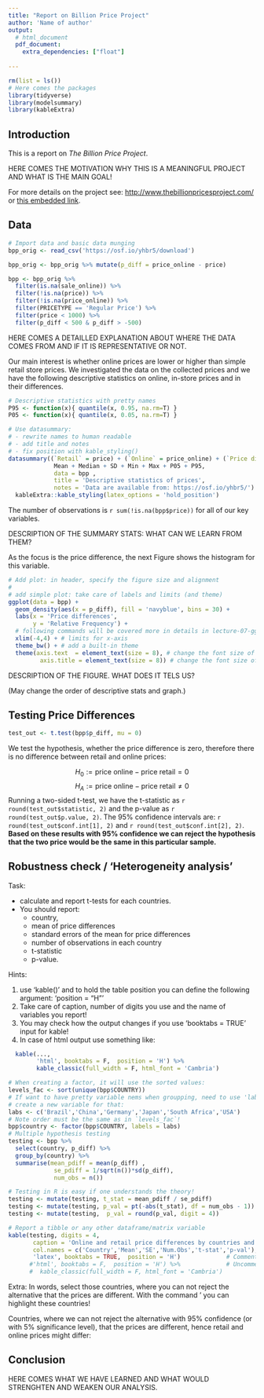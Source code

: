 ```yaml
---
title: "Report on Billion Price Project"
author: 'Name of author'
output: 
  # html_document
  pdf_document:
    extra_dependencies: ["float"]
  
---
```


```r
rm(list = ls())
# Here comes the packages
library(tidyverse)
library(modelsummary)
library(kableExtra)
```

## Introduction

This is a report on *The Billion Price Project*.

HERE COMES THE MOTIVATION WHY THIS IS A MEANINGFUL PROJECT AND WHAT IS THE MAIN GOAL!

For more details on the project see: <http://www.thebillionpricesproject.com/> or [this embedded link](http://www.thebillionpricesproject.com/).

## Data

```r
# Import data and basic data munging
bpp_orig <- read_csv('https://osf.io/yhbr5/download')

bpp_orig <- bpp_orig %>% mutate(p_diff = price_online - price)

bpp <- bpp_orig %>% 
  filter(is.na(sale_online)) %>%
  filter(!is.na(price)) %>%
  filter(!is.na(price_online)) %>% 
  filter(PRICETYPE == 'Regular Price') %>% 
  filter(price < 1000) %>% 
  filter(p_diff < 500 & p_diff > -500)

```

HERE COMES A DETAILLED EXPLANATION ABOUT WHERE THE DATA COMES FROM AND IF IT IS REPRESENTATIVE OR NOT.

Our main interest is whether online prices are lower or higher than simple retail store prices. We investigated the data on the collected prices and we have the following descriptive statistics on online, in-store prices and in their differences.

```r

# Descriptive statistics with pretty names
P95 <- function(x){ quantile(x, 0.95, na.rm=T) }
P05 <- function(x){ quantile(x, 0.05, na.rm=T) }

# Use datasummary:
# - rewrite names to human readable
# - add title and notes
# - fix position with kable_styling()
datasummary((`Retail` = price) + (`Online` = price_online) + (`Price difference` = p_diff) ~
             Mean + Median + SD + Min + Max + P05 + P95, 
             data = bpp ,
             title = 'Descriptive statistics of prices',
             notes = 'Data are available from: https://osf.io/yhbr5/') %>% 
  kableExtra::kable_styling(latex_options = 'hold_position')
```

The number of observations is `r sum(!is.na(bpp$price))` for all of our key variables.

DESCRIPTION OF THE SUMMARY STATS: WHAT CAN WE LEARN FROM THEM?

As the focus is the price difference, the next Figure shows the histogram for this variable.

```r

# Add plot: in header, specify the figure size and alignment
#
# add simple plot: take care of labels and limits (and theme)
ggplot(data = bpp) +
  geom_density(aes(x = p_diff), fill = 'navyblue', bins = 30) +
  labs(x = 'Price differences',
       y = 'Relative Frequency') +
  # following commands will be covered more in details in lecture-07-ggplot-indepth
  xlim(-4,4) + # limits for x-axis
  theme_bw() + # add a built-in theme
  theme(axis.text  = element_text(size = 8), # change the font size of axis text/numbers
         axis.title = element_text(size = 8)) # change the font size of axis titles
```

DESCRIPTION OF THE FIGURE. WHAT DOES IT TELS US?

(May change the order of descriptive stats and graph.)

## Testing Price Differences

```r

test_out <- t.test(bpp$p_diff, mu = 0)

```

We test the hypothesis, whether the price difference is zero, therefore there is no difference between retail and online prices:

$$H_0:=\text{price online} - \text{price retail} = 0$$ $$H_A:=\text{price online} - \text{price retail} \neq 0$$ Running a two-sided t-test, we have the t-statistic as `r round(test_out$statistic, 2)` and the p-value as `r round(test_out$p.value, 2)`. The 95% confidence intervals are: `r round(test_out$conf.int[1], 2)` and `r round(test_out$conf.int[2], 2)`. **Based on these results with 95% confidence we can reject the hypothesis that the two price would be the same in this particular sample.**

## Robustness check / 'Heterogeneity analysis'

Task: 

  - calculate and report t-tests for each countries.
  - You should report: 
    - country, 
    - mean of price differences
    - standard errors of the mean for price differences
    - number of observations in each country
    - t-statistic
    - p-value.

Hints: 

  1. use 'kable()' and to hold the table position you can define the following argument: 'position = "H"'
  2. Take care of caption, number of digits you use and the name of variables you report! 
  3. You may check how the output changes if you use 'booktabs = TRUE' input for kable! 
  4. In case of html output use something like:
  

```r
  kable(...,
        'html', booktabs = F,  position = 'H') %>%
        kable_classic(full_width = F, html_font = 'Cambria')
```

```r

# When creating a factor, it will use the sorted values:
levels_fac <- sort(unique(bpp$COUNTRY))
# If want to have pretty variable nems when groupping, need to use 'labels' input!
# create a new variable for that:
labs <- c('Brazil','China','Germany','Japan','South Africa','USA')
# Note order must be the same as in `levels_fac`!
bpp$country <- factor(bpp$COUNTRY, labels = labs)
# Multiple hypothesis testing
testing <- bpp %>% 
  select(country, p_diff) %>% 
  group_by(country) %>% 
  summarise(mean_pdiff = mean(p_diff) ,
             se_pdiff = 1/sqrt(n())*sd(p_diff),
             num_obs = n())

# Testing in R is easy if one understands the theory!
testing <- mutate(testing, t_stat = mean_pdiff / se_pdiff)
testing <- mutate(testing, p_val = pt(-abs(t_stat), df = num_obs - 1))
testing <- mutate(testing,  p_val = round(p_val, digit = 4))

# Report a tibble or any other dataframe/matrix variable
kable(testing, digits = 4, 
       caption = 'Online and retail price differences by countries and t-tests',
       col.names = c('Country','Mean','SE','Num.Obs','t-stat','p-val'),
       'latex', booktabs = TRUE,  position = 'H')             # Comment out if html
      #'html', booktabs = F,  position = 'H') %>%             # Uncomment if html
      #  kable_classic(full_width = F, html_font = 'Cambria')

```

Extra: In words, select those countries, where you can not reject the alternative that the prices are different. With the command '\textcolor{red}{this is red} you can highlight these countries!

Countries, where we can not reject the alternative with 95% confidence (or with 5% significance level), that the prices are different, hence retail and online prices might differ: \textcolor{red}{`r testing$country[ testing$p_val < 0.05]`}

## Conclusion

HERE COMES WHAT WE HAVE LEARNED AND WHAT WOULD STRENGHTEN AND WEAKEN OUR ANALYSIS.
